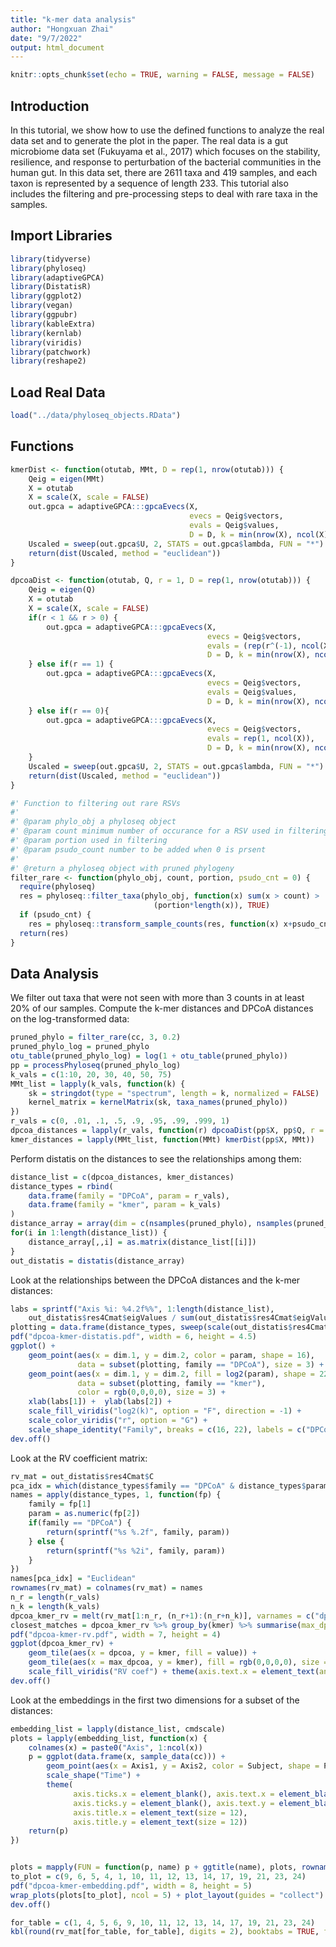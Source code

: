```yaml
---
title: "k-mer data analysis"
author: "Hongxuan Zhai"
date: "9/7/2022"
output: html_document
---
```


```r
knitr::opts_chunk$set(echo = TRUE, warning = FALSE, message = FALSE)
```

## Introduction

In this tutorial, we show how to use the defined functions to analyze the real data set and to generate the plot in the paper. The real data is a gut microbiome data set (Fukuyama et al., 2017) which focuses on the stability, resilience, and response to perturbation of the bacterial communities in the human gut. In this data set, there are 2611 taxa and 419 samples, and each taxon is represented by a sequence of length 233. This tutorial also includes the filtering and pre-processing steps to deal with rare taxa in the samples.



## Import Libraries

```r
library(tidyverse)
library(phyloseq)
library(adaptiveGPCA)
library(DistatisR)
library(ggplot2)
library(vegan)
library(ggpubr)
library(kableExtra)
library(kernlab)
library(viridis)
library(patchwork)
library(reshape2)
```

## Load Real Data
```r
load("../data/phyloseq_objects.RData")
```


## Functions

```r
kmerDist <- function(otutab, MMt, D = rep(1, nrow(otutab))) {
    Qeig = eigen(MMt)
    X = otutab
    X = scale(X, scale = FALSE)
    out.gpca = adaptiveGPCA:::gpcaEvecs(X,
                                        evecs = Qeig$vectors,
                                        evals = Qeig$values,
                                        D = D, k = min(nrow(X), ncol(X)))
    Uscaled = sweep(out.gpca$U, 2, STATS = out.gpca$lambda, FUN = "*")
    return(dist(Uscaled, method = "euclidean"))
}

dpcoaDist <- function(otutab, Q, r = 1, D = rep(1, nrow(otutab))) {
    Qeig = eigen(Q)
    X = otutab
    X = scale(X, scale = FALSE)
    if(r < 1 && r > 0) {
        out.gpca = adaptiveGPCA:::gpcaEvecs(X,
                                            evecs = Qeig$vectors,
                                            evals = (rep(r^(-1), ncol(X)) + (1-r)^(-1) * Qeig$values^(-1))^(-1),
                                            D = D, k = min(nrow(X), ncol(X)))
    } else if(r == 1) {
        out.gpca = adaptiveGPCA:::gpcaEvecs(X,
                                            evecs = Qeig$vectors,
                                            evals = Qeig$values,
                                            D = D, k = min(nrow(X), ncol(X)))
    } else if(r == 0){
        out.gpca = adaptiveGPCA:::gpcaEvecs(X,
                                            evecs = Qeig$vectors,
                                            evals = rep(1, ncol(X)),
                                            D = D, k = min(nrow(X), ncol(X)))
    }
    Uscaled = sweep(out.gpca$U, 2, STATS = out.gpca$lambda, FUN = "*")
    return(dist(Uscaled, method = "euclidean"))
}

#' Function to filtering out rare RSVs
#' 
#' @param phylo_obj a phyloseq object
#' @param count minimum number of occurance for a RSV used in filtering
#' @param portion used in filtering
#' @param psudo_count number to be added when 0 is prsent
#' 
#' @return a phyloseq object with pruned phylogeny 
filter_rare <- function(phylo_obj, count, portion, psudo_cnt = 0) {
  require(phyloseq)
  res = phyloseq::filter_taxa(phylo_obj, function(x) sum(x > count) > 
                                (portion*length(x)), TRUE)
  if (psudo_cnt) {
    res = phyloseq::transform_sample_counts(res, function(x) x+psudo_cnt)}
  return(res)
}

```


## Data Analysis


We filter out taxa that were not seen with more than 3 counts in at least 20% of our samples.
Compute the k-mer distances and DPCoA distances on the log-transformed data:
```r
pruned_phylo = filter_rare(cc, 3, 0.2)
pruned_phylo_log = pruned_phylo
otu_table(pruned_phylo_log) = log(1 + otu_table(pruned_phylo))
pp = processPhyloseq(pruned_phylo_log)
k_vals = c(1:10, 20, 30, 40, 50, 75)
MMt_list = lapply(k_vals, function(k) {
    sk = stringdot(type = "spectrum", length = k, normalized = FALSE)
    kernel_matrix = kernelMatrix(sk, taxa_names(pruned_phylo))
})
r_vals = c(0, .01, .1, .5, .9, .95, .99, .999, 1)
dpcoa_distances = lapply(r_vals, function(r) dpcoaDist(pp$X, pp$Q, r = r))
kmer_distances = lapply(MMt_list, function(MMt) kmerDist(pp$X, MMt))
```



Perform distatis on the distances to see the relationships among them:
```r
distance_list = c(dpcoa_distances, kmer_distances)
distance_types = rbind(
    data.frame(family = "DPCoA", param = r_vals),
    data.frame(family = "kmer", param = k_vals)
)
distance_array = array(dim = c(nsamples(pruned_phylo), nsamples(pruned_phylo), length(distance_list)))
for(i in 1:length(distance_list)) {
    distance_array[,,i] = as.matrix(distance_list[[i]])
}
out_distatis = distatis(distance_array)
```

Look at the relationships between the DPCoA distances and the k-mer distances:
```r
labs = sprintf("Axis %i: %4.2f%%", 1:length(distance_list),
    out_distatis$res4Cmat$eigValues / sum(out_distatis$res4Cmat$eigValues) * 100)
plotting = data.frame(distance_types, sweep(scale(out_distatis$res4Cmat$eigVector, center = TRUE), MARGIN = 2, STAT = sqrt(out_distatis$res4Cmat$eigValues), FUN = "*"))
pdf("dpcoa-kmer-distatis.pdf", width = 6, height = 4.5)
ggplot() +
    geom_point(aes(x = dim.1, y = dim.2, color = param, shape = 16),
               data = subset(plotting, family == "DPCoA"), size = 3) +
    geom_point(aes(x = dim.1, y = dim.2, fill = log2(param), shape = 22),
               data = subset(plotting, family == "kmer"),
               color = rgb(0,0,0,0), size = 3) + 
    xlab(labs[1]) +  ylab(labs[2]) +
    scale_fill_viridis("log2(k)", option = "F", direction = -1) +
    scale_color_viridis("r", option = "G") +
    scale_shape_identity("Family", breaks = c(16, 22), labels = c("DPCoA", "kmer"), guide = "legend")
dev.off()
```


Look at the RV coefficient matrix:
```r
rv_mat = out_distatis$res4Cmat$C
pca_idx = which(distance_types$family == "DPCoA" & distance_types$param == 0)
names = apply(distance_types, 1, function(fp) {
    family = fp[1]
    param = as.numeric(fp[2])
    if(family == "DPCoA") {
        return(sprintf("%s %.2f", family, param))
    } else {
        return(sprintf("%s %2i", family, param))
    }
})
names[pca_idx] = "Euclidean"
rownames(rv_mat) = colnames(rv_mat) = names
n_r = length(r_vals)
n_k = length(k_vals)
dpcoa_kmer_rv = melt(rv_mat[1:n_r, (n_r+1):(n_r+n_k)], varnames = c("dpcoa", "kmer"))
closest_matches = dpcoa_kmer_rv %>% group_by(kmer) %>% summarise(max_dpcoa = dpcoa[which.max(value)])
pdf("dpcoa-kmer-rv.pdf", width = 7, height = 4)
ggplot(dpcoa_kmer_rv) +
    geom_tile(aes(x = dpcoa, y = kmer, fill = value)) +
    geom_tile(aes(x = max_dpcoa, y = kmer), fill = rgb(0,0,0,0), size = .5, color = "black", data = closest_matches) +
    scale_fill_viridis("RV coef") + theme(axis.text.x = element_text(angle = 90, vjust = .5)) + xlab("") + ylab("") + coord_flip()
dev.off()
```

Look at the embeddings in the first two dimensions for a subset of the distances:
```r
embedding_list = lapply(distance_list, cmdscale)
plots = lapply(embedding_list, function(x) {
    colnames(x) = paste0("Axis", 1:ncol(x))
    p = ggplot(data.frame(x, sample_data(cc))) +
        geom_point(aes(x = Axis1, y = Axis2, color = Subject, shape = PreImmpostPost)) +
        scale_shape("Time") +
        theme(
              axis.ticks.x = element_blank(), axis.text.x = element_blank(),
              axis.ticks.y = element_blank(), axis.text.y = element_blank(),
              axis.title.x = element_text(size = 12),
              axis.title.y = element_text(size = 12))
    return(p)
})


plots = mapply(FUN = function(p, name) p + ggtitle(name), plots, rownames(rv_mat), SIMPLIFY = FALSE)
to_plot = c(9, 6, 5, 4, 1, 10, 11, 12, 13, 14, 17, 19, 21, 23, 24)
pdf("dpcoa-kmer-embedding.pdf", width = 8, height = 5)
wrap_plots(plots[to_plot], ncol = 5) + plot_layout(guides = "collect")
dev.off()
```

```r
for_table = c(1, 4, 5, 6, 9, 10, 11, 12, 13, 14, 17, 19, 21, 23, 24)
kbl(round(rv_mat[for_table, for_table], digits = 2), booktabs = TRUE, format = "latex")
```
